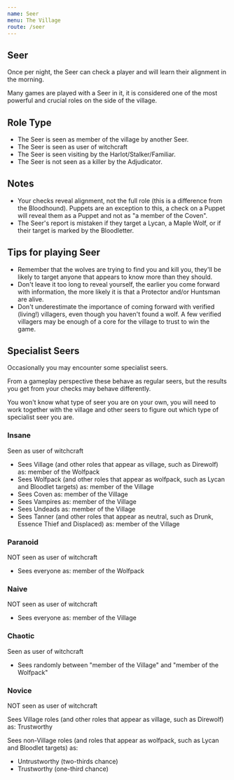 ```yaml
---
name: Seer
menu: The Village
route: /seer
---
```


## Seer

Once per night, the Seer can check a player and will learn their
alignment in the morning.

Many games are played with a Seer in it, it is considered one of the
most powerful and crucial roles on the side of the village.

## Role Type

  - The Seer is seen as member of the village by another Seer.
  - The Seer is seen as user of witchcraft
  - The Seer is seen visiting by the Harlot/Stalker/Familiar.
  - The Seer is not seen as a killer by the Adjudicator.

## Notes

  - Your checks reveal alignment, not the full role (this is a
    difference from the Bloodhound). Puppets are an exception to this, a
    check on a Puppet will reveal them as a Puppet and not as "a member
    of the Coven".
  - The Seer's report is mistaken if they target a Lycan, a Maple Wolf,
    or if their target is marked by the Bloodletter.

## Tips for playing Seer

  - Remember that the wolves are trying to find you and kill you,
    they'll be likely to target anyone that appears to know more than
    they should.
  - Don't leave it too long to reveal yourself, the earlier you come
    forward with information, the more likely it is that a Protector
    and/or Huntsman are alive.
  - Don't underestimate the importance of coming forward with verified
    (living\!) villagers, even though you haven't found a wolf. A few
    verified villagers may be enough of a core for the village to trust
    to win the game.

## Specialist Seers

Occasionally you may encounter some specialist seers.

From a gameplay perspective these behave as regular seers, but the
results you get from your checks may behave differently.

You won't know what type of seer you are on your own, you will need to
work together with the village and other seers to figure out which type
of specialist seer you are.

### Insane

Seen as user of witchcraft

  - Sees Village (and other roles that appear as village, such as
    Direwolf) as: member of the Wolfpack
  - Sees Wolfpack (and other roles that appear as wolfpack, such as
    Lycan and Bloodlet targets) as: member of the Village
  - Sees Coven as: member of the Village
  - Sees Vampires as: member of the Village
  - Sees Undeads as: member of the Village
  - Sees Tanner (and other roles that appear as neutral, such as Drunk,
    Essence Thief and Displaced) as: member of the Village

### Paranoid

NOT seen as user of witchcraft

  - Sees everyone as: member of the Wolfpack

### Naive

NOT seen as user of witchcraft

  - Sees everyone as: member of the Village

### Chaotic

Seen as user of witchcraft

  - Sees randomly between "member of the Village" and "member of the
    Wolfpack"

### Novice

NOT seen as user of witchcraft

Sees Village roles (and other roles that appear as village, such as
Direwolf) as: Trustworthy

Sees non-Village roles (and roles that appear as wolfpack, such as Lycan
and Bloodlet targets) as:

  - Untrustworthy (two-thirds chance)
  - Trustworthy (one-third chance)
